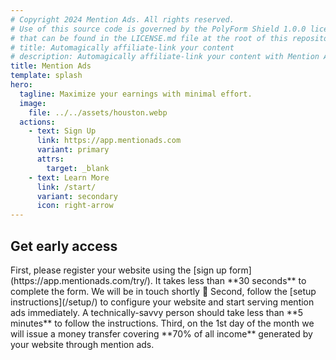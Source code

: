 ```yaml
---
# Copyright 2024 Mention Ads. All rights reserved.
# Use of this source code is governed by the PolyForm Shield 1.0.0 license
# that can be found in the LICENSE.md file at the root of this repository.
# title: Automagically affiliate-link your content
# description: Automagically affiliate-link your content with Mention Ads. Boost your website's revenue effortlessly by integrating our seamless affiliate linking solution. Learn how to set up and configure your site to maximize earnings with minimal effort.
title: Mention Ads
template: splash
hero:
  tagline: Maximize your earnings with minimal effort.
  image:
    file: ../../assets/houston.webp
  actions:
    - text: Sign Up
      link: https://app.mentionads.com
      variant: primary
      attrs:
        target: _blank
    - text: Learn More
      link: /start/
      variant: secondary
      icon: right-arrow
---
```



## Get early access

<CardGrid stagger>
  <Card title="Sign up for early access" icon="pencil">
    First, please register your website using the [sign up form](https://app.mentionads.com/try/). It takes less than **30 seconds** to complete the form. We will be in touch shortly &#x1f44b;
  </Card>
  <Card title="Configure your website" icon="setting">
    Second, follow the [setup instructions](/setup/) to configure your website and start serving mention ads immediately. A technically-savvy person should take less than **5 minutes** to follow the instructions.
  </Card>
  <Card title="Earn money" icon="rocket">
    Third, on the 1st day of the month we will issue a money transfer covering **70% of all income** generated by your website through mention ads.
  </Card>
</CardGrid>
